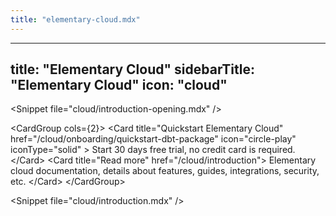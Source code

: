 ```yaml
---
title: "elementary-cloud.mdx"
---
```


---
title: "Elementary Cloud"
sidebarTitle: "Elementary Cloud"
icon: "cloud"
---

&lt;Snippet file="cloud/introduction-opening.mdx" /&gt;

&lt;CardGroup cols={2}&gt;
  &lt;Card
    title="Quickstart Elementary Cloud"
    href="/cloud/onboarding/quickstart-dbt-package"
    icon="circle-play"
    iconType="solid"
  &gt;
    Start 30 days free trial, no credit card is required.
  &lt;/Card&gt;
  &lt;Card title="Read more" href="/cloud/introduction"&gt;
    Elementary cloud documentation, details about features, guides, integrations, security, etc.
  &lt;/Card&gt;
&lt;/CardGroup&gt;

&lt;Snippet file="cloud/introduction.mdx" /&gt;
